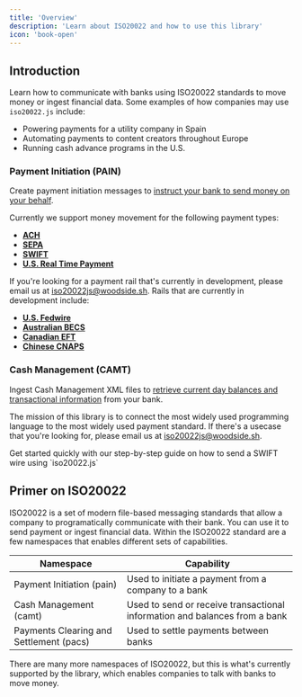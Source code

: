 ```yaml
---
title: 'Overview'
description: 'Learn about ISO20022 and how to use this library'
icon: 'book-open'
---
```


## Introduction

Learn how to communicate with banks using ISO20022 standards to move money or ingest financial data. Some examples of how companies may use `iso20022.js` include:

- Powering payments for a utility company in Spain
- Automating payments to content creators throughout Europe
- Running cash advance programs in the U.S.

### Payment Initiation (PAIN)

Create payment initiation messages to [instruct your bank to send money on your behalf](/pain/swiftcredit).

Currently we support money movement for the following payment types:

- **[ACH](/pain/achcredit)**
- **[SEPA](/pain/sepacredit)**
- **[SWIFT](/pain/swiftcredit)**
- **[U.S. Real Time Payment](/pain/rtpcredit)**

If you're looking for a payment rail that's currently in development, please email us at [iso20022js@woodside.sh](mailto:iso20022js@woodside.sh). Rails that are currently in development include:

- **[U.S. Fedwire](mailto:iso20022js@woodside.sh)**
- **[Australian BECS](mailto:iso20022js@woodside.sh)**
- **[Canadian EFT](mailto:iso20022js@woodside.sh)**
- **[Chinese CNAPS](mailto:iso20022js@woodside.sh)**

### Cash Management (CAMT)

Ingest Cash Management XML files to [retrieve current day balances and transactional information](/camt/camt) from your bank.

The mission of this library is to connect the most widely used programming language to the most widely used payment standard. If there's a usecase that you're looking for, please email us at [iso20022js@woodside.sh](mailto:iso20022js@woodside.sh).

<CardGroup cols={1}>
  <Card title="Quickstart Guide" icon="rocket">
    Get started quickly with our step-by-step guide on how to send a SWIFT wire using `iso20022.js`
  </Card>
</CardGroup>

## Primer on ISO20022

ISO20022 is a set of modern file-based messaging standards that allow a company to programatically communicate with their bank. You can use it to send payment or ingest financial data. Within the ISO20022 standard are a few namespaces that enables different sets of capabilities.

| Namespace | Capability |
|-----------|------------|
| Payment Initiation (pain)      | Used to initiate a payment from a company to a bank |
| Cash Management (camt)      | Used to send or receive transactional information and balances from a bank |
| Payments Clearing and Settlement (pacs)      | Used to settle payments between banks |

There are many more namespaces of ISO20022, but this is what's currently supported by the library, which enables companies to talk with banks to move money.